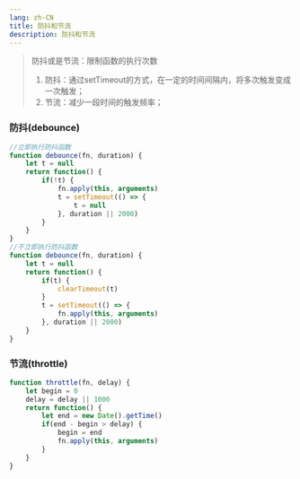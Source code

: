 ```yaml
---
lang: zh-CN
title: 防抖和节流
description: 防抖和节流
---
```


> 防抖或是节流：限制函数的执行次数
> 1. 防抖：通过setTimeout的方式，在一定的时间间隔内，将多次触发变成一次触发；
> 2. 节流：减少一段时间的触发频率；

### 防抖(debounce)

```js
//立即执行防抖函数
function debounce(fn, duration) {
    let t = null
    return function() {
        if(!t) {
            fn.apply(this, arguments)
            t = setTimeout(() => {
                t = null
            }, duration || 2000)
        }
    }
}
//不立即执行防抖函数
function debounce(fn, duration) {
    let t = null
    return function() {
        if(t) {
            clearTimeout(t)
        }
        t = setTimeout(() => {
            fn.apply(this, arguments)
        }, duration || 2000)
    }
}
```

### 节流(throttle)

```js
function throttle(fn, delay) {
	let begin = 0
	delay = delay || 1000
	return function() {
		let end = new Date().getTime()
		if(end - begin > delay) {
			begin = end
			fn.apply(this, arguments)
		}
	}
}	
```

